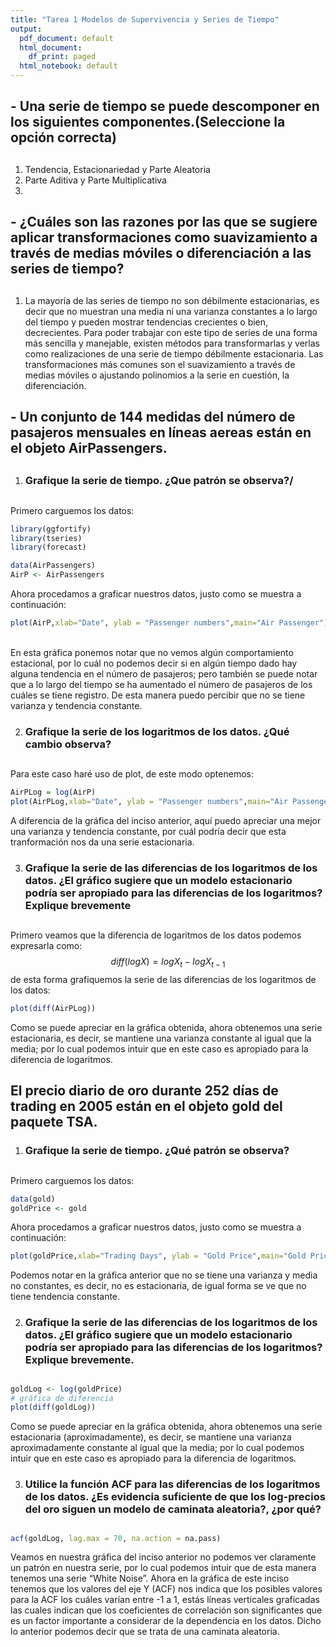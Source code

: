 ```yaml
---
title: "Tarea 1 Modelos de Supervivencia y Series de Tiempo"
output:
  pdf_document: default
  html_document:
    df_print: paged
  html_notebook: default
---
```


## - Una serie de tiempo se puede descomponer en los siguientes componentes.(Seleccione la opción correcta)

## \textcolor{blue}{Solución:}
1. Tendencia, Estacionariedad y Parte Aleatoria
2. Parte Aditiva y Parte Multiplicativa
3. \textcolor{red}{Tendencia, Estacionalidad y Parte Aleatoria}

## - ¿Cuáles son las razones por las que se sugiere aplicar transformaciones como suavizamiento a través de medias móviles o diferenciación a las series de tiempo?

## \textcolor{blue}{Solución:}

1. La mayoría de las series de tiempo no son débilmente estacionarias, es decir que no muestran una media ni una varianza constantes a lo largo del tiempo y pueden mostrar tendencias crecientes o bien, decrecientes. Para poder trabajar con este tipo de series de una forma más sencilla y manejable, existen métodos para transformarlas y verlas como realizaciones de una serie de tiempo débilmente estacionaria. Las transformaciones más comunes son el suavizamiento a través de medias móviles o ajustando polinomios a la serie en cuestión, la diferenciación.

## - Un conjunto de 144 medidas del número de pasajeros mensuales en líneas aereas están en el objeto AirPassengers.

## \textcolor{blue}{Solución:}

1. ### Grafique la serie de tiempo. ¿Que patrón se observa?/ 

## \textcolor{blue}{Solución:}
Primero carguemos los datos:
```r
library(ggfortify)
library(tseries)
library(forecast)

data(AirPassengers)
AirP <- AirPassengers
```
Ahora procedamos a graficar nuestros datos, justo como se muestra a continuación: 
```r
plot(AirP,xlab="Date", ylab = "Passenger numbers",main="Air Passenger")
```
\
En esta gráfica ponemos notar que no vemos algún comportamiento estacional, por lo cuál no podemos decir si en algún tiempo dado hay alguna tendencia en el número de pasajeros; pero también se puede notar que a lo largo del tiempo se ha aumentado el número de pasajeros de los cuáles se tiene registro. De esta manera puedo percibir que no se tiene varianza y tendencia constante. 

2. ### Grafique la serie de los logaritmos de los datos. ¿Qué cambio observa?

## \textcolor{blue}{Solución:}

Para este caso haré uso de plot, de este modo optenemos:
```r
AirPLog = log(AirP)
plot(AirPLog,xlab="Date", ylab = "Passenger numbers",main="Air Passenger")
```
A diferencia de la gráfica del inciso anterior, aquí puedo apreciar una mejor una varianza y tendencia constante, por cuál podría decir que esta tranformación nos da una serie estacionaria.

3. ### Grafique la serie de las diferencias de los logaritmos de los datos. ¿El gráfico sugiere que un modelo estacionario podría ser apropiado para las diferencias de los logaritmos? Explique brevemente

## \textcolor{blue}{Solución:}

Primero veamos que la diferencia de logaritmos de los datos podemos expresarla como: 
$$diff(logX)=logX_{t} - logX_{t-1}$$
de esta forma grafiquemos la serie de las diferencias de los logaritmos de los datos:
```r
plot(diff(AirPLog))
```
Como se puede apreciar en la gráfica obtenida, ahora obtenemos una serie estacionaria, es decir, se mantiene una varianza constante al igual que la media; por lo cual podemos intuir que en este caso es apropiado para la diferencia de logaritmos. 

## El precio diario de oro durante 252 días de trading en 2005 están en el objeto gold del paquete TSA.

1. ### Grafique la serie de tiempo. ¿Qué patrón se observa?

## \textcolor{blue}{Solución:}
Primero carguemos los datos:
```r
data(gold)
goldPrice <- gold
```
Ahora procedamos a graficar nuestros datos, justo como se muestra a continuación: 
```r
plot(goldPrice,xlab="Trading Days", ylab = "Gold Price",main="Gold Price")
```
Podemos notar en la gráfica anterior que no se tiene una varianza y media no constantes, es decir, no es estacionaria, de igual forma se ve que no tiene tendencia constante. 

2. ### Grafique la serie de las diferencias de los logaritmos de los datos. ¿El gráfico sugiere que un modelo estacionario podría ser apropiado para las diferencias de los logaritmos? Explique brevemente.

## \textcolor{blue}{Solución:}
```r
goldLog <- log(goldPrice)
# gráfica de diferencia
plot(diff(goldLog))
```
Como se puede apreciar en la gráfica obtenida, ahora obtenemos una serie estacionaria (aproximadamente), es decir, se mantiene una varianza aproximadamente constante al igual que la media; por lo cual podemos intuir que en este caso es apropiado para la diferencia de logaritmos. 

3. ### Utilice la función ACF para las diferencias de los logaritmos de los datos. ¿Es evidencia suficiente de que los log-precios del oro siguen un modelo de caminata aleatoria?, ¿por qué?

## \textcolor{blue}{Solución:}

```r
acf(goldLog, lag.max = 70, na.action = na.pass)
```
Veamos en nuestra gráfica del inciso anterior no podemos ver claramente un patrón en nuestra serie, por lo cual podemos intuir que de esta manera tenemos una serie "White Noise". Ahora en la gráfica de este inciso tenemos que los valores del eje Y (ACF) nos indica que los posibles valores para la ACF los cuáles varían entre -1 a 1, estás líneas verticales graficadas las cuales indican que los coeficientes de correlación son significantes que es un factor importante a considerar de la dependencia en los datos. 
Dicho lo anterior podemos decir que se trata de una caminata aleatoria.
